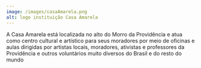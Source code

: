 ---
image: /images/casaAmarela.png
alt: logo instituição Casa Amarela
---
A Casa Amarela está localizada no alto do Morro da Providência e atua como centro cultural e artístico para seus moradores por meio de oficinas e aulas dirigidas por artistas locais, moradores, ativistas e professores da Providência e outros voluntários muito diversos do Brasil e do resto do mundo